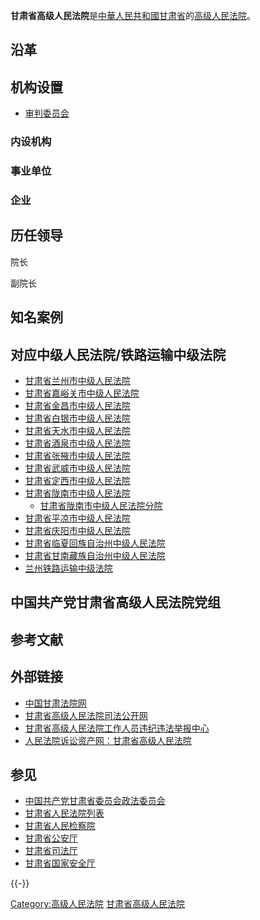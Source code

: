 {{unreferenced|time=2019-05-29T22:51:52+00:00}}
{{Expand|time=2013-02-15}}
{{Infobox PRCG
|机构名称=甘肃省高级人民法院
|标志1=National Emblem of the People's Republic of China.svg
|职位1=院长
|人员1=[[张海波_(1964年)|张海波]]
|衔级1=[[二级大法官|二级大法官]]
|上诉法院=[[中华人民共和国最高人民法院|中华人民共和国最高人民法院]]
|业务上级机构=[[中华人民共和国最高人民法院|中华人民共和国最高人民法院]]
|组织上级机构=[[甘肃省人民代表大会|甘肃省人民代表大会]]<br>[[甘肃省人民代表大会常务委员会|甘肃省人民代表大会常务委员会]]
|中共上级=[[中国共产党甘肃省委员会|中国共产党甘肃省委员会]]
|中共本级=中国共产党甘肃省高级人民法院党组
|机构类型=[[高级人民法院|高级人民法院]]
|行政级别=副省级
|授权法源=[[中华人民共和国宪法|中华人民共和国宪法]]
|组织法规=[[中华人民共和国人民法院组织法|中华人民共和国人民法院组织法]]
|地址1=[[甘肃省|甘肃省]][[兰州市|兰州市]][[安宁区|安宁区]]建宁西路1950号
|网站=中国甘肃法院网
|网址=http://www.chinagscourt.gov.cn
|成立时间=
|时期1=
|机构1=
}}

'''甘肃省高级人民法院'''是[[中華人民共和國|中華人民共和國]][[甘肃省|甘肃省]]的[[高级人民法院|高级人民法院]]。

==沿革==


==机构设置==
*[[审判委员会|审判委员会]]
===内设机构===

===事业单位===

===企业===

==历任领导==
;院长

;副院长

==知名案例==

== 对应中级人民法院/铁路运输中级法院 ==
*[[甘肃省兰州市中级人民法院|甘肃省兰州市中级人民法院]]
*[[甘肃省嘉峪关市中级人民法院|甘肃省嘉峪关市中级人民法院]]
*[[甘肃省金昌市中级人民法院|甘肃省金昌市中级人民法院]]
*[[甘肃省白银市中级人民法院|甘肃省白银市中级人民法院]]
*[[甘肃省天水市中级人民法院|甘肃省天水市中级人民法院]]
*[[甘肃省酒泉市中级人民法院|甘肃省酒泉市中级人民法院]]
*[[甘肃省张掖市中级人民法院|甘肃省张掖市中级人民法院]]
*[[甘肃省武威市中级人民法院|甘肃省武威市中级人民法院]]
*[[甘肃省定西市中级人民法院|甘肃省定西市中级人民法院]]
*[[甘肃省陇南市中级人民法院|甘肃省陇南市中级人民法院]]
**[[甘肃省陇南市中级人民法院分院|甘肃省陇南市中级人民法院分院]]
*[[甘肃省平凉市中级人民法院|甘肃省平凉市中级人民法院]]
*[[甘肃省庆阳市中级人民法院|甘肃省庆阳市中级人民法院]]
*[[甘肃省临夏回族自治州中级人民法院|甘肃省临夏回族自治州中级人民法院]]
*[[甘肃省甘南藏族自治州中级人民法院|甘肃省甘南藏族自治州中级人民法院]]
*[[兰州铁路运输中级法院|兰州铁路运输中级法院]]

==中国共产党甘肃省高级人民法院党组==

== 参考文献 ==
{{Reflist|1}}

== 外部链接 == 
*[http://www.chinagscourt.gov.cn 中国甘肃法院网] {{Wayback|url=http://www.chinagscourt.gov.cn/ |date=20210224160251 }} 
*[http://gsgf.gssfgk.com 甘肃省高级人民法院司法公开网] {{Wayback|url=http://gsgf.gssfgk.com/ |date=20210118093556 }}
*[http://jubao.court.gov.cn/gan 甘肃省高级人民法院工作人员违纪违法举报中心] {{Wayback|url=http://jubao.court.gov.cn/gan |date=20200630011859 }}
*[https://web.archive.org/web/20170415104052/http://www.rmfysszc.gov.cn/statichtml/rm_sindex/117/rm_sindex.shtml 人民法院诉讼资产网：甘肃省高级人民法院]

== 参见 ==
*[[中国共产党甘肃省委员会政法委员会|中国共产党甘肃省委员会政法委员会]]
*[[甘肃省人民法院列表|甘肃省人民法院列表]]
*[[甘肃省人民检察院|甘肃省人民检察院]]
*[[甘肃省公安厅|甘肃省公安厅]]
*[[甘肃省司法厅|甘肃省司法厅]]
*[[甘肃省国家安全厅|甘肃省国家安全厅]]

{{-}}
{{党和国家机构|甘肃省|level=高级}}
{{中华人民共和国各省级行政区|审判机关}}
{{中华人民共和国法院|地}}
{{甘肃省领导人}}

[[Category:高级人民法院|Category:高级人民法院]]
[[Category:甘肃省高级人民法院|]]